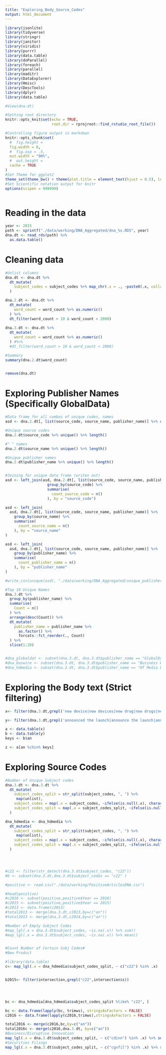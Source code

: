 ```yaml
---
title: "Exploring_Body_Source_Codes"
output: html_document
---
```


```r



library(jsonlite)
library(tidyverse)
library(stringr)
library(janitor)
library(viridis)
library(purrr)
library(data.table)
library(doParallel)
library(foreach)
library(parallel)
library(maditr)
library(DataExplorer)
library(Hmisc)
library(DescTools)
library(dplyr)
library(data.table)

#View(dna.dt)

#Setting root directory
knitr::opts_knit$set(echo = TRUE,
                     root.dir = rprojroot::find_rstudio_root_file())

#Controlling figure output in markdown
knitr::opts_chunk$set(
  #  fig.height =   
  fig.width = 6,
  #  fig.asp = .5,
  out.width = "90%",
  #  out.height = 
  cache = TRUE
)
#Set Theme for ggplot2
theme_set(theme_bw() + theme(plot.title = element_text(hjust = 0.5), legend.position = "bottom"))
#Set Scientific notation output for knitr
options(scipen = 999999)



```


# Reading in the data

```r

year <- 2015
path <- sprintf("./data/working/DNA_Aggregated/dna_%s.RDS", year)
dna.dt <- read_rds(path) %>%
  as.data.table()

```

# Cleaning data

```r

#Unlist columns
dna.dt <- dna.dt %>%
  dt_mutate(
    subject_codes = subject_codes %>% map_chr(.x = ., ~paste0(.x, collapse = ", "))
  )

dna.2.dt <- dna.dt %>%
  dt_mutate(
    word_count = word_count %>% as.numeric()
  ) %>%
  dt_filter(word_count > 10 & word_count < 2000)
  
dna.3.dt <- dna.dt %>%
  dt_mutate(
    word_count = word_count %>% as.numeric()
  ) #%>%
  #dt_filter(word_count > 10 & word_count < 2000)

#Summary
summary(dna.2.dt$word_count)


remove(dna.dt)


```




# Exploring Publisher Names (Specifically GlobalData)

```r

#Data frame for all combos of unique codes, names
asd <- dna.2.dt[, list(source_code, source_name, publisher_name)] %>% unique()

#Unique source codes
dna.2.dt$source_code %>% unique() %>% length()

#" " names
dna.2.dt$source_name %>% unique() %>% length()

#Unique publisher names
dna.2.dt$publisher_name %>% unique() %>% length()


#Joining for unique data frame (writen out)
asd <- left_join(asd, dna.2.dt[, list(source_code, source_name, publisher_name)] %>% 
                   group_by(source_code) %>%
                   summarise(
                     count_source_code = n()
                   ), by = "source_code")

asd <- left_join(
  asd, dna.2.dt[, list(source_code, source_name, publisher_name)] %>% 
    group_by(source_name) %>%
    summarise(
      count_source_name = n()
    ), by = "source_name"
)

asd <- left_join(
  asd, dna.2.dt[, list(source_code, source_name, publisher_name)] %>% 
    group_by(publisher_name) %>%
    summarise(
      count_publisher_name = n()
    ), by = "publisher_name"
)

#write_csv(unique(asd), "./data/working/DNA_Aggregated/unique_publisher_sources.csv")

#Top 10 Unique Names
dna.3.dt %>%
  group_by(publisher_name) %>%
  summarise(
    Count = n()
  ) %>%
  arrange(desc(Count)) %>%
  dt_mutate(
    publisher_name = publisher_name %>% 
      as.factor() %>%
      forcats::fct_reorder(., Count)
  ) %>% 
  slice(1:20)


#dna_globaldat <- subset(dna.3.dt, dna.3.dt$publisher_name == "GlobalData Limited")
#dna_buswire <- subset(dna.3.dt, dna.3.dt$publisher_name == "Business Wire, Inc.")
#dna_hdmedia <- subset(dna.3.dt, dna.3.dt$publisher_name == "HT Media Limited")

```


# Exploring the Body text (Strict filtering)


```r


x<- filter(dna.3.dt,grepl('new device|new devices|new drug|new drugs|new product|new products',dna.3.dt$body))

y<- filter(dna.3.dt,grepl('announced the launch|announce the launch|announcing the launch|announces launch|announced launch|announcing launch|launch|launches|launched|launching|announced new|announces new|announcing new|introduce|introduces|introduced|introducing', dna.3.dt$body))

a <- data.table(x)
b <- data.table(y)
keys <- b$an 

z <- a[an %chin% keys]


```



# Exploring Source Codes 


```r

#Number of Unique Subject codes
dna.3.dt <- dna.3.dt %>% 
  dt_mutate(
    subject_codes_split = str_split(subject_codes, ", ") %>%
     map(unlist),
    subject_codes = map(.x = subject_codes, ~ifelse(is.null(.x), character(0), .x)),
    subject_codes_split = map(.x = subject_codes_split, ~ifelse(is.null(.x), character(0), .x))
  )

dna_hdmedia <- dna_hdmedia %>% 
  dt_mutate(
    subject_codes_split = str_split(subject_codes, ", ") %>%
     map(unlist),
    subject_codes = map(.x = subject_codes, ~ifelse(is.null(.x), character(0), .x)),
    subject_codes_split = map(.x = subject_codes_split, ~ifelse(is.null(.x), character(0), .x))
  )




#c22 <- filter(str_detect(dna.3.dt$subject_codes, "c22"))
#b <- subset(dna.3.dt,dna.3.dt$subject_codes == "c22" )

#positive <- read.csv("./data/working/PositiveArticlesDNA.csv")

#head(positive)
#c2016 <- subset(positive,positive$Year == 2016)
#c2015 <- subset(positive,positive$Year == 2015)
#c2013 <- data.frame(c2013)
#total2013 <- merge(dna.3.dt,c2013,by=c("an"))
#total2013 <- merge(dna.3.dt,c2014,by=c("an"))

#Number of Empty Subject Codes
#map_lgl(.x = dna.3.dt$subject_codes, ~is.na(.x)) %>% sum()
#map_lgl(.x = dna.3.dt$subject_codes, ~is.na(.x)) %>% mean()


#Count Number of Certain Subj Codes# 
#New Product

#library(data.table)
c<- map_lgl(.x = dna_hdmedia$subject_codes_split, ~ c("c22") %in% .x) 


b2015<- filter(intersection,grepl("c22",intersection$s))




bc <- dna_hdmedia[dna_hdmedia$subject_codes_split %like% "c22", ]

bc <- data.frame(lapply(bc, trimws), stringsAsFactors = FALSE)
c2016 <- data.frame(lapply(c2016,trimws),stringsAsFactors = FALSE)

total2016 <- merge(c2016,bc,by=c("an"))
total2016c <- merge(c2016,dna.3.dt, by=c("an")) 
#Business/Disruptive Innovation
map_lgl(.x = dna.3.dt$subject_codes_split, ~ c("cdinn") %in% .x) %>% sum()
#Securities Filings
map_lgl(.x = dna.3.dt$subject_codes_split, ~ c("cgvfil") %in% .x) %>% sum()
```
